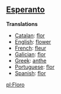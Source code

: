 ==[[Esperanto]]==

'''Translations'''

*[[Catalan]]: [[flor]]
*[[English]]: [[flower]]
*[[French]]: [[fleur]]
*[[Galician]]: [[flor]]
*[[Greek]]: [[anthe]]
*[[Portuguese]]: [[flor]]
*[[Spanish]]: [[flor]]

[[pl:Floro]]